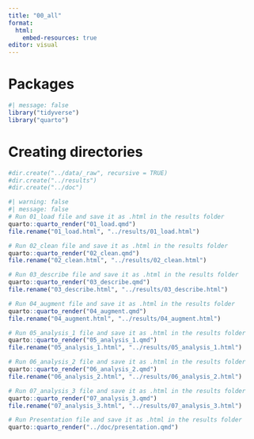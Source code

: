 ```yaml
---
title: "00_all"
format:
  html:
    embed-resources: true
editor: visual
---
```


# Packages

```r
#| message: false
library("tidyverse")
library("quarto")
```

# Creating directories

```r
#dir.create("../data/_raw", recursive = TRUE)
#dir.create("../results")
#dir.create("../doc")
```

```r
#| warning: false
#| message: false
# Run 01_load file and save it as .html in the results folder
quarto::quarto_render("01_load.qmd")
file.rename("01_load.html", "../results/01_load.html")

# Run 02_clean file and save it as .html in the results folder
quarto::quarto_render("02_clean.qmd")
file.rename("02_clean.html", "../results/02_clean.html")

# Run 03_describe file and save it as .html in the results folder
quarto::quarto_render("03_describe.qmd")
file.rename("03_describe.html", "../results/03_describe.html")

# Run 04_augment file and save it as .html in the results folder
quarto::quarto_render("04_augment.qmd")
file.rename("04_augment.html", "../results/04_augment.html")

# Run 05_analysis_1 file and save it as .html in the results folder
quarto::quarto_render("05_analysis_1.qmd")
file.rename("05_analysis_1.html", "../results/05_analysis_1.html")

# Run 06_analysis_2 file and save it as .html in the results folder
quarto::quarto_render("06_analysis_2.qmd")
file.rename("06_analysis_2.html", "../results/06_analysis_2.html")

# Run 07_analysis_3 file and save it as .html in the results folder
quarto::quarto_render("07_analysis_3.qmd")
file.rename("07_analysis_3.html", "../results/07_analysis_3.html")

# Run Presentation file and save it as .html in the results folder
quarto::quarto_render("../doc/presentation.qmd")
```

